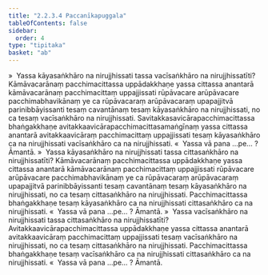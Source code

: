 ```yaml
---
title: "2.2.3.4 Paccanīkapuggala"
tableOfContents: false
sidebar:
  order: 4
type: "tipitaka"
basket: "ab"
---
```



<DynamicBreadcrumb />

<Division number="93">

<Paragraph number="419">
»  Yassa kāyasaṅkhāro na nirujjhissati tassa vacīsaṅkhāro na nirujjhissatīti?
</Paragraph>

<Paragraph number="420">
Kāmāvacarānaṃ pacchimacittassa uppādakkhaṇe yassa cittassa anantarā kāmāvacarānaṃ pacchimacittaṃ uppajjissati rūpāvacare arūpāvacare pacchimabhavikānaṃ ye ca rūpāvacaraṃ arūpāvacaraṃ upapajjitvā parinibbāyissanti tesaṃ cavantānaṃ tesaṃ kāyasaṅkhāro na nirujjhissati, no ca tesaṃ vacīsaṅkhāro na nirujjhissati. Savitakkasavicārapacchimacittassa bhaṅgakkhaṇe avitakkaavicārapacchimacittasamaṅgīnaṃ yassa cittassa anantarā avitakkaavicāraṃ pacchimacittaṃ uppajjissati tesaṃ kāyasaṅkhāro ca na nirujjhissati vacīsaṅkhāro ca na nirujjhissati.
</Paragraph>

<Paragraph number="421">
«  Yassa vā pana …pe… ? Āmantā.
</Paragraph>

<Paragraph number="422">
»  Yassa kāyasaṅkhāro na nirujjhissati tassa cittasaṅkhāro na nirujjhissatīti?
</Paragraph>

<Paragraph number="423">
Kāmāvacarānaṃ pacchimacittassa uppādakkhaṇe yassa cittassa anantarā kāmāvacarānaṃ pacchimacittaṃ uppajjissati rūpāvacare arūpāvacare pacchimabhavikānaṃ ye ca rūpāvacaraṃ arūpāvacaraṃ upapajjitvā parinibbāyissanti tesaṃ cavantānaṃ tesaṃ kāyasaṅkhāro na nirujjhissati, no ca tesaṃ cittasaṅkhāro na nirujjhissati. Pacchimacittassa bhaṅgakkhaṇe tesaṃ kāyasaṅkhāro ca na nirujjhissati cittasaṅkhāro ca na nirujjhissati.
</Paragraph>

<Paragraph number="424">
«  Yassa vā pana …pe… ? Āmantā.
</Paragraph>

</Division>
<Division number="94">

<Paragraph number="425">
»  Yassa vacīsaṅkhāro na nirujjhissati tassa cittasaṅkhāro na nirujjhissatīti?
</Paragraph>

<Paragraph number="426">
Avitakkaavicārapacchimacittassa uppādakkhaṇe yassa cittassa anantarā avitakkaavicāraṃ pacchimacittaṃ uppajjissati tesaṃ vacīsaṅkhāro na nirujjhissati, no ca tesaṃ cittasaṅkhāro na nirujjhissati. Pacchimacittassa bhaṅgakkhaṇe tesaṃ vacīsaṅkhāro ca na nirujjhissati cittasaṅkhāro ca na nirujjhissati.
</Paragraph>

<Paragraph number="427">
«  Yassa vā pana …pe… ? Āmantā.
</Paragraph>
</Division>